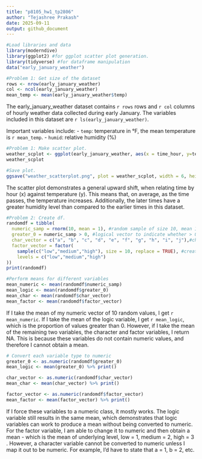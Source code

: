 ```yaml
---
title: "p8105_hw1_tp2806"
author: "Tejashree Prakash"
date: 2025-09-11
output: github_document
---
```


```r
#Load libraries and data
library(moderndive)
library(ggplot2) #for ggplot scatter plot generation. 
library(tidyverse) #for dataframe manipulation 
data("early_january_weather")
```

```r
#Problem 1: Get size of the dataset
rows <- nrow(early_january_weather)
col <- ncol(early_january_weather)
mean_temp <- mean(early_january_weather$temp)
```

The early_january_weather dataset contains `r rows` rows and `r col` columns of hourly weather data collected during early January. The variables included in this dataset are `r ls(early_january_weather)`.

Important variables include: 
- `temp`: temperature in °F, the mean temperature is `r mean_temp`.
- `humid`: relative humidity (%)


```r
#Problem 1: Make scatter plot. 
weather_scplot <- ggplot(early_january_weather, aes(x = time_hour, y=temp, colour = humid)) + geom_point()
weather_scplot

#Save plot. 
ggsave("weather_scatterplot.png", plot = weather_scplot, width = 6, height = 4, dpi = 300)
```
The scatter plot demonstrates a general upward shift, when relating time by hour (x) against temperature (y). This means that, on average, as the time passes, the temperature increases. Additionally, the later times have a greater humidity level than compared to the earlier times in this dataset. 

```r
#Problem 2: Create df. 
randomdf = tibble(
  numeric_samp = rnorm(10, mean = 1), #random sample of size 10, mean 1 
  greater_0 = numeric_samp > 0, #logical vector to indicate whether > 0 (TRUE/FALSE)
  char_vector = c("a", "b", "c", "d", "e", "f", "g", "h", "i", "j"),#character vector of length 10
  factor_vector = factor(
    sample(c("low","medium","high"), size = 10, replace = TRUE), #create three levels 
    levels = c("low","medium","high")
))
print(randomdf)

#Perform means for different variables
mean_numeric <- mean(randomdf$numeric_samp)
mean_logic <- mean(randomdf$greater_0)
mean_char <- mean(randomdf$char_vector)
mean_factor <- mean(randomdf$factor_vector)
```
If I take the mean of my numeric vector of 10 random values, I get `r mean_numeric`. If I take the mean of the logic variable, I get `r mean_logic`, which is the proportion of values greater than 0. However, if I take the mean of the remaining two variables, the character and factor variables, I return NA. This is because these variables do not contain numeric values, and therefore I cannot obtain a mean. 


```r
# Convert each variable type to numeric 
greater_0 <- as.numeric(randomdf$greater_0)
mean_logic <- mean(greater_0) %>% print()

char_vector <- as.numeric(randomdf$char_vector)   
mean_char <- mean(char_vector) %>% print()

factor_vector <- as.numeric(randomdf$factor_vector)
mean_factor <- mean(factor_vector) %>% print()

```
If I force these variables to a numeric class, it mostly works. The logic variable still results in the same mean, which demonstrates that logic variables can work to produce a mean without being converted to numeric. For the factor variable, I am able to change it to numeric and then obtain a mean - which is the mean of underlying level, low = 1, medium = 2, high = 3 . However, a character variable cannot be converted to numeric unless I map it out to be numeric. For example, I'd have to state that a = 1, b = 2, etc. 
